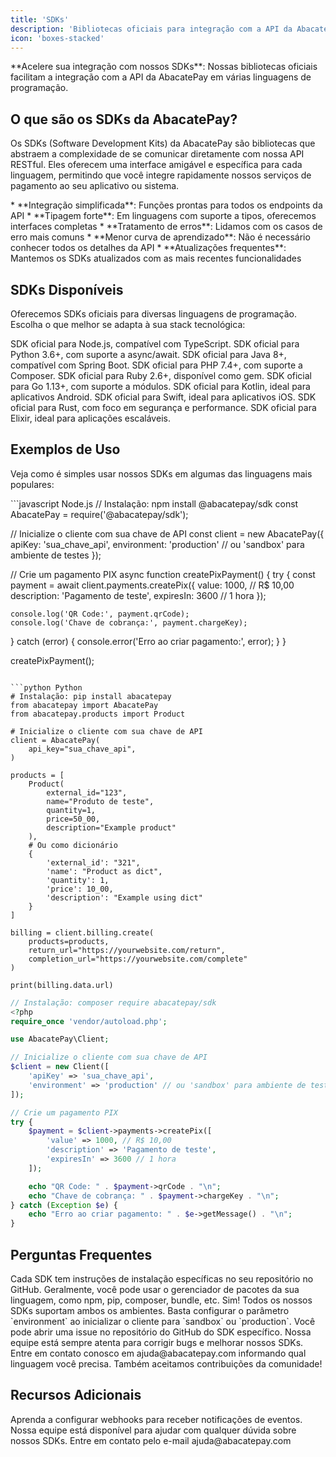 ```yaml
---
title: 'SDKs'
description: 'Bibliotecas oficiais para integração com a API da AbacatePay'
icon: 'boxes-stacked'
---
```


<Tip>
  **Acelere sua integração com nossos SDKs**: Nossas bibliotecas oficiais facilitam a integração com a API da AbacatePay em várias linguagens de programação.
</Tip>

## <Icon icon="code" type="solid"/>  O que são os SDKs da AbacatePay?

Os SDKs (Software Development Kits) da AbacatePay são bibliotecas que abstraem a complexidade de se comunicar diretamente com nossa API RESTful. Eles oferecem uma interface amigável e específica para cada linguagem, permitindo que você integre rapidamente nossos serviços de pagamento ao seu aplicativo ou sistema.

<Card title="Benefícios de usar nossos SDKs" icon="star" horizontal>
  * **Integração simplificada**: Funções prontas para todos os endpoints da API
  * **Tipagem forte**: Em linguagens com suporte a tipos, oferecemos interfaces completas
  * **Tratamento de erros**: Lidamos com os casos de erro mais comuns
  * **Menor curva de aprendizado**: Não é necessário conhecer todos os detalhes da API
  * **Atualizações frequentes**: Mantemos os SDKs atualizados com as mais recentes funcionalidades
</Card>

## <Icon icon="boxes-stacked" type="solid"/>  SDKs Disponíveis

Oferecemos SDKs oficiais para diversas linguagens de programação. Escolha o que melhor se adapta à sua stack tecnológica:

<Tabs>
  <Tab title="Backend">
    <CardGroup cols={2}>
      <Card title="Node.js" icon="node-js" color="#68A063" href="https://github.com/AbacatePay/abacatepay-nodejs-sdk">
        SDK oficial para Node.js, compatível com TypeScript.
      </Card>
      <Card title="Python" icon="python" color="#366B98" href="https://github.com/AbacatePay/abacatepay-python-sdk">
        SDK oficial para Python 3.6+, com suporte a async/await.
      </Card>
      <Card title="Java" icon="java" color="#E76F00" href="https://github.com/AbacatePay/abacatepay-java-sdk">
        SDK oficial para Java 8+, compatível com Spring Boot.
      </Card>
      <Card title="PHP" icon="php" color="#777BB3" href="https://github.com/AbacatePay/abacatepay-php-sdk">
        SDK oficial para PHP 7.4+, com suporte a Composer.
      </Card>
      <Card title="Ruby" icon="gem" color="#CC342D" href="https://github.com/AbacatePay/abacatepay-ruby-sdk">
        SDK oficial para Ruby 2.6+, disponível como gem.
      </Card>
      <Card title="Go" icon="go" color="#00ADD8" href="https://github.com/AbacatePay/abacatepay-go-sdk">
        SDK oficial para Go 1.13+, com suporte a módulos.
      </Card>
    </CardGroup>
  </Tab>
  <Tab title="Mobile & Outros">
    <CardGroup cols={2}>
      <Card title="Kotlin" icon="android" color="#7F52FF" href="https://github.com/AbacatePay/abacatepay-kotlin-sdk">
        SDK oficial para Kotlin, ideal para aplicativos Android.
      </Card>
      <Card title="Swift" icon="apple" color="#F05138" href="https://github.com/AbacatePay/abacatepay-swift-sdk">
        SDK oficial para Swift, ideal para aplicativos iOS.
      </Card>
      <Card title="Rust" icon="rust" color="#DEA584" href="https://github.com/AbacatePay/abacatepay-rust-sdk">
        SDK oficial para Rust, com foco em segurança e performance.
      </Card>
      <Card title="Elixir" icon="elixir" color="#6E4A7E" href="https://github.com/AbacatePay/abacatepay-elixir-sdk">
        SDK oficial para Elixir, ideal para aplicações escaláveis.
      </Card>
    </CardGroup>
  </Tab>
</Tabs>

## <Icon icon="terminal" type="solid"/>  Exemplos de Uso

Veja como é simples usar nossos SDKs em algumas das linguagens mais populares:

<CodeGroup>
```javascript Node.js
// Instalação: npm install @abacatepay/sdk
const AbacatePay = require('@abacatepay/sdk');

// Inicialize o cliente com sua chave de API
const client = new AbacatePay({
  apiKey: 'sua_chave_api',
  environment: 'production' // ou 'sandbox' para ambiente de testes
});

// Crie um pagamento PIX
async function createPixPayment() {
  try {
    const payment = await client.payments.createPix({
      value: 1000, // R$ 10,00
      description: 'Pagamento de teste',
      expiresIn: 3600 // 1 hora
    });

    console.log('QR Code:', payment.qrCode);
    console.log('Chave de cobrança:', payment.chargeKey);
  } catch (error) {
    console.error('Erro ao criar pagamento:', error);
  }
}

createPixPayment();
```

```python Python
# Instalação: pip install abacatepay
from abacatepay import AbacatePay
from abacatepay.products import Product

# Inicialize o cliente com sua chave de API
client = AbacatePay(
    api_key="sua_chave_api",
)

products = [
    Product(
        external_id="123",
        name="Produto de teste",
        quantity=1,
        price=50_00,
        description="Example product"
    ),
    # Ou como dicionário
    {
        'external_id': "321",
        'name': "Product as dict",
        'quantity': 1,
        'price': 10_00,
        'description': "Example using dict"
    }
]

billing = client.billing.create(
    products=products,
    return_url="https://yourwebsite.com/return",
    completion_url="https://yourwebsite.com/complete"
)

print(billing.data.url)
```

```php PHP
// Instalação: composer require abacatepay/sdk
<?php
require_once 'vendor/autoload.php';

use AbacatePay\Client;

// Inicialize o cliente com sua chave de API
$client = new Client([
    'apiKey' => 'sua_chave_api',
    'environment' => 'production' // ou 'sandbox' para ambiente de testes
]);

// Crie um pagamento PIX
try {
    $payment = $client->payments->createPix([
        'value' => 1000, // R$ 10,00
        'description' => 'Pagamento de teste',
        'expiresIn' => 3600 // 1 hora
    ]);

    echo "QR Code: " . $payment->qrCode . "\n";
    echo "Chave de cobrança: " . $payment->chargeKey . "\n";
} catch (Exception $e) {
    echo "Erro ao criar pagamento: " . $e->getMessage() . "\n";
}
```
</CodeGroup>

## <Icon icon="question-circle" type="solid"/>  Perguntas Frequentes

<Accordion title="Como instalar o SDK da minha linguagem?">
  Cada SDK tem instruções de instalação específicas no seu repositório no GitHub. Geralmente, você pode usar o gerenciador de pacotes da sua linguagem, como npm, pip, composer, bundle, etc.
</Accordion>

<Accordion title="Os SDKs funcionam tanto em modo de desenvolvimento quanto em produção?">
  Sim! Todos os nossos SDKs suportam ambos os ambientes. Basta configurar o parâmetro `environment` ao inicializar o cliente para `sandbox` ou `production`.
</Accordion>

<Accordion title="O que fazer se encontrar um bug em um SDK?">
  Você pode abrir uma issue no repositório do GitHub do SDK específico. Nossa equipe está sempre atenta para corrigir bugs e melhorar nossos SDKs.
</Accordion>

<Accordion title="Falta um SDK para a linguagem que eu uso. O que fazer?">
  Entre em contato conosco em <Icon icon="envelope" type="solid"/> ajuda@abacatepay.com informando qual linguagem você precisa. Também aceitamos contribuições da comunidade!
</Accordion>

<br />

## <Icon icon="book" type="solid"/>  Recursos Adicionais

<CardGroup cols={2}>
  <Card title="Webhooks" icon="webhook" href="./webhooks">
    Aprenda a configurar webhooks para receber notificações de eventos.
  </Card>
</CardGroup>

<br />

<Card title="Precisa de ajuda com integração?" icon="headset" color="#25c2a0">
  Nossa equipe está disponível para ajudar com qualquer dúvida sobre nossos SDKs. Entre em contato pelo e-mail <Icon icon="envelope" type="solid"/> ajuda@abacatepay.com
</Card>